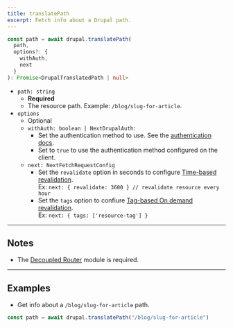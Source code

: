 ```yaml
---
title: translatePath
excerpt: Fetch info about a Drupal path.
---
```


```ts
const path = await drupal.translatePath(
  path,
  options?: {
    withAuth,
    next
  }
): Promise<DrupalTranslatedPath | null>
```

- `path: string`
  - **Required**
  - The resource path. Example: `/blog/slug-for-article`.
- `options`
  - Optional
  - `withAuth: boolean | NextDrupalAuth`:
    - Set the authentication method to use. See the [authentication docs](/docs/authentication).
    - Set to `true` to use the authentication method configured on the client.
  - `next: NextFetchRequestConfig`
    - Set the `revalidate` option in seconds to configure [Time-based revalidation](https://nextjs.org/docs/app/building-your-application/data-fetching/fetching-caching-and-revalidating#time-based-revalidation).  
      Ex: `next: { revalidate: 3600 } // revalidate resource every hour`
    - Set the `tags` option to confiure [Tag-based On demand revalidation](https://nextjs.org/docs/app/building-your-application/data-fetching/fetching-caching-and-revalidating#on-demand-revalidation).  
      Ex: `next: { tags: ['resource-tag'] }`

---

## Notes

- The [Decoupled Router](https://drupal.org/project/decoupled_router) module is required.

---

## Examples

- Get info about a `/blog/slug-for-article` path.

```ts
const path = await drupal.translatePath("/blog/slug-for-article")
```
